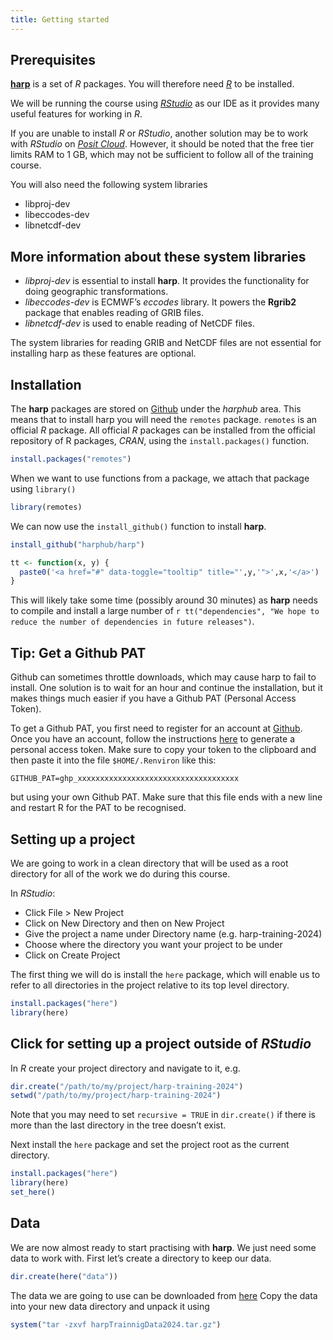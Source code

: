 ```yaml
---
title: Getting started
---
```


## Prerequisites

[**harp**](https://harphub.github.io/harp/) is a set of *R* packages. You will therefore need [*R*](https://cran.r-project.org/) to be installed.

We will be running the course using [*RStudio*](https://posit.co/download/rstudio-desktop/) as our IDE as it provides many useful features for working in *R*.

If you are unable to install *R* or *RStudio*, another solution may be to work with *RStudio* on [*Posit Cloud*](https://posit.co/products/cloud/cloud/). However, it should be noted that the free tier limits RAM to 1 GB, which may not be sufficient to follow all of the training course.

You will also need the following system libraries

-   libproj-dev
-   libeccodes-dev
-   libnetcdf-dev

::: {.callout-note collapse="true"}
## More information about these system libraries

-   *libproj-dev* is essential to install **harp**. It provides the functionality for doing geographic transformations.
-   *libeccodes-dev* is ECMWF's *eccodes* library. It powers the **Rgrib2** package that enables reading of GRIB files.
-   *libnetcdf-dev* is used to enable reading of NetCDF files.

The system libraries for reading GRIB and NetCDF files are not essential for installing harp as these features are optional.
:::

## Installation

The **harp** packages are stored on [Github](https://github.com/harphub) under the *harphub* area. This means that to install harp you will need the `remotes` package. `remotes` is an official *R* package. All official *R* packages can be installed from the official repository of R packages, *CRAN*, using the `install.packages()` function.

```r
install.packages("remotes")
```

When we want to use functions from a package, we attach that package using `library()`

```r
library(remotes)
```

We can now use the `install_github()` function to install **harp**.

```r
install_github("harphub/harp")
```

```r
tt <- function(x, y) {
  paste0('<a href="#" data-toggle="tooltip" title="',y,'">',x,'</a>')
}
```

This will likely take some time (possibly around 30 minutes) as **harp** needs to compile and install a large number of `r tt("dependencies", "We hope to reduce the number of dependencies in future releases")`.

::: {.callout-tip collapse="true"}
## Tip: Get a Github PAT

Github can sometimes throttle downloads, which may cause harp to fail to install. One solution is to wait for an hour and continue the installation, but it makes things much easier if you have a Github PAT (Personal Access Token).

To get a Github PAT, you first need to register for an account at [Github](https://www.github.com). Once you have an account, follow the instructions [here](https://docs.github.com/en/authentication/keeping-your-account-and-data-secure/managing-your-personal-access-tokens#creating-a-personal-access-token-classic) to generate a personal access token. Make sure to copy your token to the clipboard and then paste it into the file `$HOME/.Renviron` like this:

```         
GITHUB_PAT=ghp_xxxxxxxxxxxxxxxxxxxxxxxxxxxxxxxxxxxx
```

but using your own Github PAT. Make sure that this file ends with a new line and restart R for the PAT to be recognised.
:::

## Setting up a project

We are going to work in a clean directory that will be used as a root directory for all of the work we do during this course.

In *RStudio*:

-   Click File \> New Project
-   Click on New Directory and then on New Project
-   Give the project a name under Directory name (e.g. harp-training-2024)
-   Choose where the directory you want your project to be under
-   Click on Create Project

The first thing we will do is install the `here` package, which will enable us to refer to all directories in the project relative to its top level directory.

```r
install.packages("here")
library(here)
```

::: {.callout-note collapse="true"}
## Click for setting up a project outside of *RStudio*

In *R* create your project directory and navigate to it, e.g.

```r
dir.create("/path/to/my/project/harp-training-2024")
setwd("/path/to/my/project/harp-training-2024")
```

Note that you may need to set `recursive = TRUE` in `dir.create()` if there is more than the last directory in the tree doesn't exist.

Next install the `here` package and set the project root as the current directory.

```r
install.packages("here")
library(here)
set_here()
```
:::

## Data

We are now almost ready to start practising with **harp**. We just need some data to work with. First let's create a directory to keep our data.

```r
dir.create(here("data"))
```

The data we are going to use can be downloaded from [here](https://drive.google.com/file/d/1wcX-8oD_3tVrTbEPzWtQt5B1QY_5D7_v/view?usp=sharing) Copy the data into your new data directory and unpack it using

```r
system("tar -zxvf harpTrainnigData2024.tar.gz")
```

::: {.grid}

:::: {.g-col-11}

::::

:::: {.g-col-1}
<a href=#><i class="bi bi-arrow-right-circle-fill"></i></a>
::::

:::

